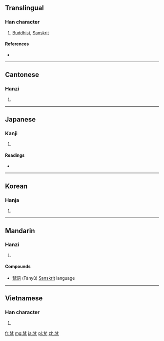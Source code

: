 ==Translingual==

===Han character===
{{Han char|rn=75|rad=木|as=07|sn=11|four=4421<sub>7</sub>|canj=木木竹弓戈 (DDHNI)}}

# [[Buddhist]], [[Sanskrit]]

====References====
* {{Han ref|kx=0531.090|dkj=14888|dj=0919.100|hdz=21210.050|uh=68B5|ud=26805|bh=B1EB|bd=45547}}

----

==Cantonese==

===Hanzi===
{{yue-hanzi|jyut=|y=faan6}}

# {{defn|Cantonese|sort=木07}}

----

==Japanese==

===Kanji===
{{ja-kanji|grade=|rs=木07}}

# {{defn|Japanese|sort=木07}}

====Readings====
* {{ja-readings|on=[[ふう]] (fū), [[ぼん]] (bon)|kun=}}

----

==Korean==

===Hanja===
{{ko-hanja|hangeul=범|eumhun=|rv=beom|mr=pŏm|y=pem}}

# {{defn|Korean|sort=木07}}

----

==Mandarin==

===Hanzi===
{{cmn-hanzi|pin=[[fàn]] ([[fan4]])|wg=fan<sup>4</sup>}}

# {{defn|Mandarin|sort=木07}}

====Compounds====
* [[梵语]] (Fànyǔ) [[Sanskrit]] language

----

==Vietnamese==

===Han character===
{{vi-hantu|[[phạn]], [[phạm]]|rs=rs=木07}}

# {{defn|Vietnamese|sort=rs=木07}}

[[fr:梵]]
[[mg:梵]]
[[ja:梵]]
[[pl:梵]]
[[zh:梵]]